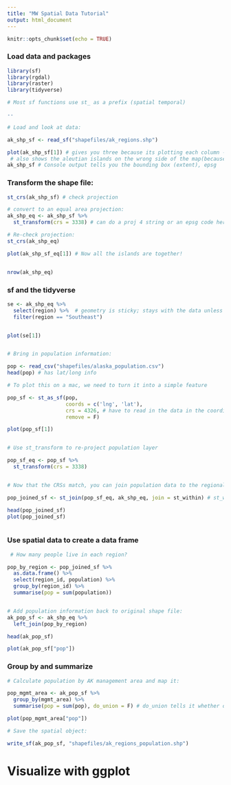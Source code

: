 ```yaml
---
title: "MW Spatial Data Tutorial"
output: html_document
---
```


```r
knitr::opts_chunk$set(echo = TRUE)
```

### Load data and packages 
```r
library(sf)
library(rgdal)
library(raster)
library(tidyverse)

# Most sf functions use st_ as a prefix (spatial temporal)

--

# Load and look at data:

ak_shp_sf <- read_sf("shapefiles/ak_regions.shp")

plot(ak_shp_sf[1]) # gives you three because its plotting each column - not what you want 
 # also shows the aleutian islands on the wrong side of the map(because of projection)
ak_shp_sf # Console output tells you the bounding box (extent), epsg

```


### Transform the shape file:

```r

st_crs(ak_shp_sf) # check projection

# convert to an equal area projection: 
ak_shp_eq <- ak_shp_sf %>% 
  st_transform(crs = 3338) # can do a proj 4 string or an epsg code here 

# Re-check projection:
st_crs(ak_shp_eq)

plot(ak_shp_sf_eq[1]) # Now all the islands are together!


nrow(ak_shp_eq)
```

### sf and the tidyverse

```r

se <- ak_shp_eq %>% 
  select(region) %>%  # geometry is sticky; stays with the data unless you tell R otherwise
  filter(region == "Southeast")


plot(se[1])


# Bring in population information:

pop <- read_csv("shapefiles/alaska_population.csv")
head(pop) # has lat/long info 

# To plot this on a mac, we need to turn it into a simple feature 

pop_sf <- st_as_sf(pop,
                   coords = c('lng', 'lat'),
                   crs = 4326, # have to read in the data in the coordinate system it's already in, then you can transform it (this info is usually in metadata)
                   remove = F)

plot(pop_sf[1])


# Use st_transform to re-project population layer

pop_sf_eq <- pop_sf %>% 
  st_transform(crs = 3338)


# Now that the CRSs match, you can join population data to the regional data: 

pop_joined_sf <- st_join(pop_sf_eq, ak_shp_eq, join = st_within) # st_within

head(pop_joined_sf)
plot(pop_joined_sf)



```

### Use spatial data to create a data frame

```r

 # How many people live in each region?

pop_by_region <- pop_joined_sf %>% 
  as.data.frame() %>% 
  select(region_id, population) %>% 
  group_by(region_id) %>% 
  summarise(pop = sum(population))


# Add population information back to original shape file:
ak_pop_sf <- ak_shp_eq %>% 
  left_join(pop_by_region)

head(ak_pop_sf)

plot(ak_pop_sf["pop"])


```


### Group by and summarize

```r


# Calculate population by AK management area and map it:

pop_mgmt_area <- ak_pop_sf %>% 
  group_by(mgmt_area) %>% 
  summarise(pop = sum(pop), do_union = F) # do_union tells it whether or not to dissolve region boundaries

plot(pop_mgmt_area["pop"])

# Save the spatial object:

write_sf(ak_pop_sf, "shapefiles/ak_regions_population.shp")

```


# Visualize with ggplot 













